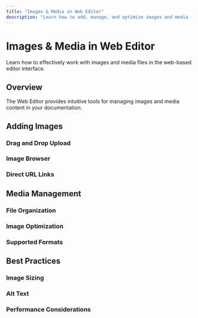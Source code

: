 ```yaml
---
title: "Images & Media in Web Editor"
description: "Learn how to add, manage, and optimize images and media files using the Web Editor"
---
```


# Images & Media in Web Editor

Learn how to effectively work with images and media files in the web-based editor interface.

## Overview

The Web Editor provides intuitive tools for managing images and media content in your documentation.

## Adding Images

### Drag and Drop Upload

### Image Browser

### Direct URL Links

## Media Management

### File Organization

### Image Optimization

### Supported Formats

## Best Practices

### Image Sizing

### Alt Text

### Performance Considerations
